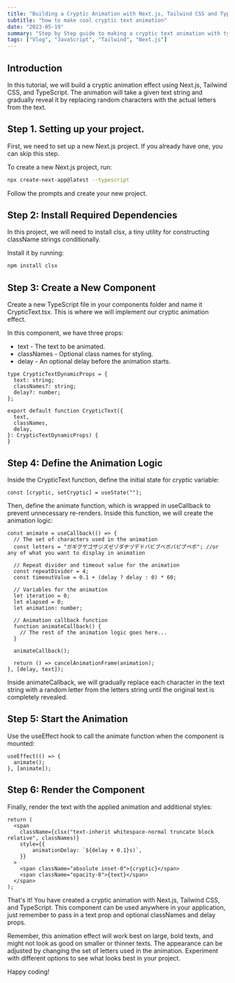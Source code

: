 ```yaml
---
title: "Building a Cryptic Animation with Next.js, Tailwind CSS and TypeScript"
subtitle: "how to make cool cryptic text animation"
date: "2023-05-19"
summary: "Step by Step guide to making a cryptic text animation with typescript and Next.js"
tags: ["Vlog", "JavaScript", "Tailwind", "Next.js"]
---
```


## Introduction

In this tutorial, we will build a cryptic animation effect using Next.js, Tailwind CSS, and TypeScript. The animation will take a given text string and gradually reveal it by replacing random characters with the actual letters from the text.

## Step 1. Setting up your project.

First, we need to set up a new Next.js project. If you already have one, you can skip this step.

To create a new Next.js project, run:

```bash
npx create-next-app@latest --typescript
```

Follow the prompts and create your new project.

## Step 2: Install Required Dependencies

In this project, we will need to install clsx, a tiny utility for constructing className strings conditionally.

Install it by running:

```bash
npm install clsx
```

## Step 3: Create a New Component

Create a new TypeScript file in your components folder and name it CrypticText.tsx. This is where we will implement our cryptic animation effect.

In this component, we have three props:

* text - The text to be animated.
* classNames - Optional class names for styling.
* delay - An optional delay before the animation starts.

```tsx
type CrypticTextDynamicProps = {
  text: string;
  classNames?: string;
  delay?: number;
};

export default function CrypticText({
  text,
  classNames,
  delay,
}: CrypticTextDynamicProps) {
}
```

## Step 4: Define the Animation Logic

Inside the CrypticText function, define the initial state for cryptic variable:

```tsx
const [cryptic, setCryptic] = useState("");
```

Then, define the animate function, which is wrapped in useCallback to prevent unnecessary re-renders. Inside this function, we will create the animation logic:

```tsx
const animate = useCallback(() => {
  // The set of characters used in the animation
  const letters = "ガギグゲゴザジズゼゾダヂヅデドバビブベボパピプペポ"; //or any of what you want to display in animation

  // Repeat divider and timeout value for the animation
  const repeatDivider = 4;
  const timeoutValue = 0.1 + (delay ? delay : 0) * 60;

  // Variables for the animation
  let iteration = 0;
  let elapsed = 0;
  let animation: number;

  // Animation callback function
  function animateCallback() {
    // The rest of the animation logic goes here...
  }

  animateCallback();

  return () => cancelAnimationFrame(animation);
}, [delay, text]);
```

Inside animateCallback, we will gradually replace each character in the text string with a random letter from the letters string until the original text is completely revealed.

## Step 5: Start the Animation

Use the useEffect hook to call the animate function when the component is mounted:

```tsx
useEffect(() => {
  animate();
}, [animate]);
```

## Step 6: Render the Component

Finally, render the text with the applied animation and additional styles:

```tsx
return (
  <span
    className={clsx("text-inherit whitespace-normal truncate block relative", classNames)}
    style={{
        animationDelay: `${delay + 0.1}s)`,
    }}
  >
    <span className="absolute inset-0">{cryptic}</span>
    <span className="opacity-0">{text}</span>
  </span>
);
```

That's it! You have created a cryptic animation with Next.js, Tailwind CSS, and TypeScript. This component can be used anywhere in your application, just remember to pass in a text prop and optional classNames and delay props.

Remember, this animation effect will work best on large, bold texts, and might not look as good on smaller or thinner texts. The appearance can be adjusted by changing the set of letters used in the animation. Experiment with different options to see what looks best in your project.

Happy coding!